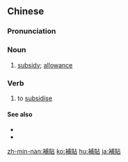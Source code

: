 {{also|补贴}}
==Chinese==
{{zh-forms|s=补贴}}

===Pronunciation===
{{zh-pron
|m=bǔtiē
|c=bou2 tip3
|mn=pó͘-thiap
|cat=n,v
}}

===Noun===
{{zh-noun}}

# [[subsidy]]; [[allowance]]

===Verb===
{{zh-verb}}

# to [[subsidise]]

====See also====
* {{zh-l|補助金}}
* {{zh-l|津貼}}

[[zh-min-nan:補貼]]
[[ko:補貼]]
[[hu:補貼]]
[[ja:補貼]]